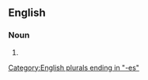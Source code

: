 {{also|land masses}}

==English==

===Noun===
{{head|en|noun form}}

# {{plural of|en|landmass}}

[[Category:English plurals ending in "-es"]]